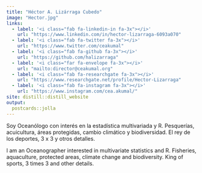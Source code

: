 ```yaml
---
title: "Héctor A. Lizárraga Cubedo"
image: "Hector.jpg"
links:
  - label: '<i class="fab fa-linkedin-in fa-3x"></i>'
    url: "https://www.linkedin.com/in/hector-lizarraga-6093a070"
  - label: '<i class="fab fa-twitter fa-3x"></i>'
    url: "https://www.twitter.com/ceakumal"
  - label: '<i class="fab fa-github fa-3x"></i>'
    url: "https://github.com/halizarraga"
  - label: '<i class="far fa-envelope fa-3x"></i>'
    url: "mailto:director@ceakumal.org"
  - label: '<i class="fab fa-researchgate fa-3x"></i>'
    url: "https://www.researchgate.net/profile/Hector-Lizarraga"
  - label: '<i class="fab fa-instagram fa-3x"></i>'
    url: "https://www.instagram.com/cea.akumal/"
site: distill::distill_website
output:
  postcards::jolla
---
```



Soy Oceanólogo con interés en la estadística multivariada y R. Pesquerías, acuicultura, áreas protegidas, cambio climático y biodiversidad. El rey de los deportes, 3 x 3 y otros detalles.

I am an Oceanographer interested in multivariate statistics and R. Fisheries, aquaculture, protected areas, climate change and biodiversity.  King of sports, 3 times 3 and other details.
